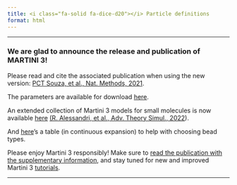 ```yaml
---
title: <i class="fa-solid fa-dice-d20"></i> Particle definitions
format: html
---
```

<hr>

### We are glad to announce the release and publication of MARTINI 3!

Please read and cite the associated publication when using the new version: [PCT Souza, et al., Nat. Methods, 2021](https://www.nature.com/articles/s41592-021-01098-3#Sec13).

The parameters are available for download [here](https://martini-library.s3.us-east-2.amazonaws.com/ff_parameters/martini3/martini_v300.zip).

An extended collection of Martini 3 models for small molecules is now available [here](https://github.com/ricalessandri/Martini3-small-molecules/blob/main/models/martini_v3.0.0_small_molecules_v1.itp) [(R. Alessandri, et al., Adv. Theory Simul., 2022](https://doi.org/10.1002/adts.202100391)).

And [here](https://github.com/ricalessandri/Martini3-small-molecules/blob/main/tutorials/building_block_table.pdf)'s a table (in continuous expansion) to help with choosing bead types.

Please enjoy Martini 3 responsibly! Make sure to <u>read the publication with the supplementary information</u>, and stay tuned for new and improved Martini 3 [tutorials](../../../tutorials/Martini3/tutorials.qmd).

----------------------------------------------------------------------